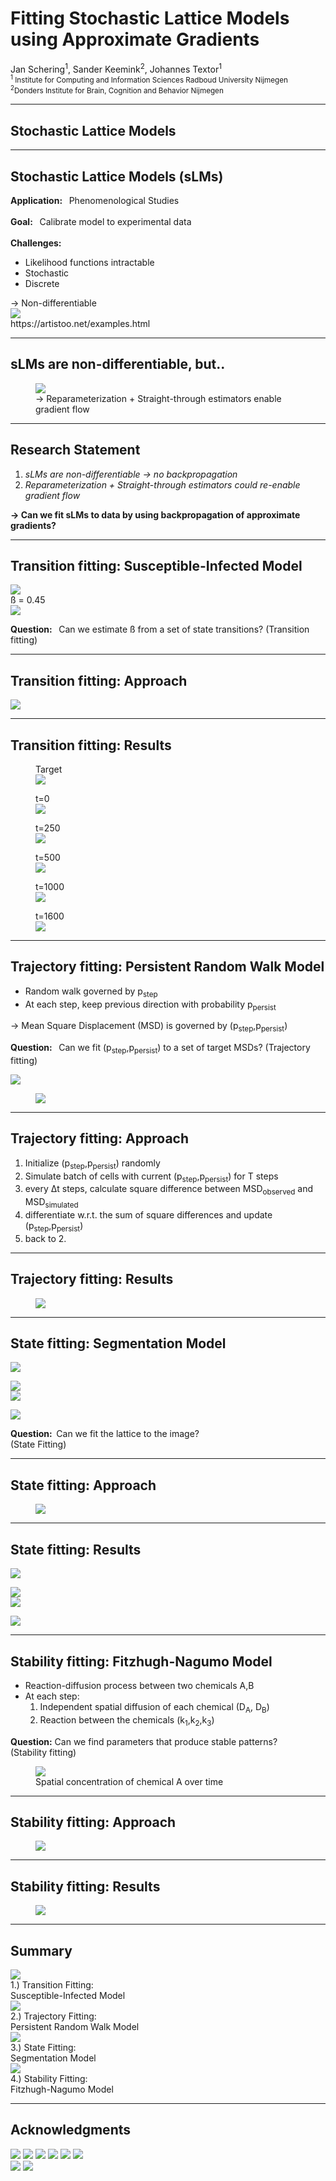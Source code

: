 


<div style={{textAlign: "center"}}>

# Fitting Stochastic Lattice Models using Approximate Gradients

<Author>
Jan Schering<sup>1</sup>, Sander Keemink<sup>2</sup>, Johannes Textor<sup>1</sup>
</Author>
<br />
<small><sup>1</sup>
Institute for Computing and Information Sciences Radboud University Nijmegen</small>
<br />
<small><sup>2</sup>Donders Institute for Brain, Cognition and Behavior Nijmegen</small>

</div>




---


## Stochastic Lattice Models 

<CA />

---

## Stochastic Lattice Models (sLMs)

<div style={{display: "flex"}}>

<div>

<b>Application: &nbsp;</b> Phenomenological Studies
<br /><br />
<b>Goal: &nbsp;</b> Calibrate model to experimental data
<br /><br />
<b>Challenges: &nbsp;</b>

<ul>
    <li>Likelihood functions intractable</li>
    <li>Stochastic</li>
    <li>Discrete</li>
</ul>
&rarr; Non-differentiable

</div>

<fig>
<img style={{height: 550, width:550, marginLeft: 200}} src={cancerim} />
<figcaption style={{fontSize:20, textAlign: "center" }}>https://artistoo.net/examples.html</figcaption>
</fig>

</div>

---

## sLMs are non-differentiable, but..

<figure>
<img style={{height: 550,}} src={methodIm} />
<figcaption style={{textAlign: "center"}}>&rarr; Reparameterization + Straight-through estimators enable gradient flow</figcaption>
</figure>

---

## Research Statement

<ol>
    <li style={{marginBottom: 50, marginTop: 50}}><em>sLMs are non-differentiable &rarr; no backpropagation</em></li>
    <li><em>Reparameterization + Straight-through estimators could re-enable gradient flow</em></li>
</ol>


<p style={{textAlign: "center", marginTop: 80}}><b>&rarr; Can we fit sLMs to data by using backpropagation of approximate gradients?</b></p>

---

## Transition fitting: Susceptible-Infected Model

<div style={{display: "flex"}}>
<img style={{height:400, marginTop: 50}} src={modelSI}></img>
<div style={{alignSelf: "center"}}>
<fig>
<figcaption style={{marginTop:0, marginBottom:0, textAlign: "center"}}>
    ß = 0.45
</figcaption>
<img style={{height: 420,}} src={targetSI}></img>
</fig>
</div>
</div>
<p style={{textAlign: "center"}}><b>Question: &nbsp;</b> Can we estimate ß from a set of state transitions? (Transition fitting)</p>

---

## Transition fitting: Approach

<div>
    <img style={{height: 500}} src={siApproach}>
    </img>
</div>

---

## Transition fitting: Results

<div style={{display: "flex", flexDirection: "column"}}>
<figure style={{marginBottom: 0, marginTop: 0}}>
<figcaption style={{textAlign: "center"}}>Target</figcaption>
<img style={{width: "100%", height:200}} src={targetSI}></img>
</figure>
<div style={{display: "flex", flexDirection: "row", alignSelf: "center"}}>
<figure>
<figcaption style={{textAlign: "center"}}>t=0</figcaption>
<img style={{width:200, height:200}} src={si0}></img>
</figure>
<figure>
<figcaption style={{textAlign: "center"}}>t=250</figcaption>
<img style={{width:200, height:200}} src={si250}></img>
</figure>
<figure>
<figcaption style={{textAlign: "center"}}>t=500</figcaption>
<img style={{width:200, height:200}} src={si500}></img>
</figure>
<figure>
<figcaption style={{textAlign: "center"}}>t=1000</figcaption>
<img style={{width:200, height:200}} src={si1000}></img>
</figure>
<figure>
<figcaption style={{textAlign: "center"}}>t=1600</figcaption>
<img style={{width:200, height:200}} src={si1600}></img>
</figure>
</div>
</div>

---

## Trajectory fitting: Persistent Random Walk Model

<div style={{display: "flex"}}>
<div style={{display: "flex", flexDirection: "column"}}>
<ul>
    <li>Random walk governed by p<sub>step</sub></li>
    <li>At each step, keep previous direction with probability p<sub>persist</sub></li>
</ul>
<p style={{marginTop: 10, marginBottom: 10}}>&rarr; Mean Square Displacement (MSD) is governed by (p<sub>step</sub>,p<sub>persist</sub>)</p>
<p style={{marginTop: 10, marginBottom: 10}}><b>Question: &nbsp;</b> Can we fit (p<sub>step</sub>,p<sub>persist</sub>) to a set of target MSDs? (Trajectory fitting)</p>
</div>
<div style={{display: "flex", flexDirection: "column"}}>
<img style={{height: 300, width: "min-content"}} src={celldata}/>
<figure style={{width: 800}}>
<img style={{height: 300}} src={rwAnim} />
</figure>
</div>
</div>

--- 

## Trajectory fitting: Approach

<ol>
    <li>Initialize (p<sub>step</sub>,p<sub>persist</sub>) randomly</li>
    <li>Simulate batch of cells with current (p<sub>step</sub>,p<sub>persist</sub>) for T steps</li>
    <li>every &#916;t steps, calculate square difference between MSD<sub>observed</sub> and MSD<sub>simulated</sub></li>
    <li>differentiate w.r.t. the sum of square differences and update (p<sub>step</sub>,p<sub>persist</sub>)</li>
    <li>back to 2.</li>
</ol>

---

## Trajectory fitting: Results

<figure>
<img style={{height:500}} src={rwresults} />
</figure>

---

## State fitting: Segmentation Model

<div style={{display: "flex", flexDirection: "column"}}>
    <div style={{display: "flex", flexDirection: "row", alignSelf: "center"}}>
        <img style={{width: 300, height: "min-content"}} src={cellim} />
        <p style={{textAlign: "center", writingMode: "vertical-lr"}}><ArrowForwardIcon style={{fontSize: 40}}/></p>
        <img style={{width: 300, height: "min-content"}} src={cellImMask} />
    </div>
    <div style={{display: "flex", flexDirection: "row", marginTop: 50, alignSelf: "center"}}>
        <img style={{width: 300, height: "min-content"}} src={seadragonIm} />
        <p style={{textAlign: "center", writingMode: "vertical-lr"}}><ArrowForwardIcon style={{fontSize: 40}}/></p>
        <img style={{width: 300, height: "min-content"}} src={seadragonMask} />
    </div>
    <p style={{textAlign: "center"}}><b>Question: &nbsp;</b>Can we fit the lattice to the image? <br /> (State Fitting)</p>
</div>

---

## State fitting: Approach


<figure>
<img style={{height: 550,}} src={statefitting} />
</figure>

---

## State fitting: Results

<div style={{display: "flex", flexDirection: "column"}}>
    <div style={{display: "flex", flexDirection: "row", alignSelf: "center"}}>
        <img style={{width: 350, height: "min-content"}} src={vis} loop="infinite"/>
        <p style={{textAlign: "center", writingMode: "vertical-lr"}}><ArrowForwardIcon style={{fontSize: 40}}/></p>
        <img style={{width: 350, height: "min-content"}} src={vis_disc} loop="infinite"/>
    </div>
    <div style={{display: "flex", flexDirection: "row", marginTop: 50, alignSelf: "center"}}>
        <img style={{width: 350, height: "min-content"}} src={visseadragon} loop="infinite"/>
        <p style={{textAlign: "center", writingMode: "vertical-lr"}}><ArrowForwardIcon style={{fontSize: 40}}/></p>
        <img style={{width: 350, height: "min-content"}} src={visseadragon_disc} loop="infinite"/>
    </div>
</div>

--- 

## Stability fitting: Fitzhugh-Nagumo Model


<div style={{display: "flex"}}>
<div style={{display: "flex", flexDirection: "column"}}>
<ul>
    <li>Reaction-diffusion process between two chemicals A,B</li>
    <li>
        At each step: 
        <ol>
            <li>Independent spatial diffusion of each chemical (D<sub>A</sub>, D<sub>B</sub>)</li>
            <li>Reaction between the chemicals (k<sub>1</sub>,k<sub>2</sub>,k<sub>3</sub>)</li>
        </ol>
    </li>
</ul>
<p><b>Question:</b> Can we find parameters that produce stable patterns? <br />(Stability fitting)</p>
</div>
<figure style={{textAlign: "center"}}>
    <img style={{width: 500, height: "min-content", alignSelf: "center"}} src={fhnBig} loop="infinite"></img>
    <figcaption>Spatial concentration of chemical A over time</figcaption>
</figure>
</div>

---

## Stability fitting: Approach

<figure>
<img style={{ height:550,}} src={fhnApproach} />
</figure>

---

## Stability fitting: Results

<figure>
<img style={{ height:740,}} src={fhnVid} />
</figure>

---

## Summary

<div style={{display: "flex", flexDirection: "column"}}>
    <div style={{display: "flex", flexDirection: "row", alignSelf: "center"}}>
        <div style={{display: "flex"}}>
            <img style={{height: 250, width: "min-content"}} src={targetSI} />
            <div style={{verticalAlign: "middle", alignSelf: "center", marginLeft: 20}}>1.) Transition Fitting: <br /> Susceptible-Infected Model</div>
        </div>
        <div style={{display: "flex", marginLeft: 50}}>
            <img style={{height: 250, width: "min-content"}} src={rwAnim} />
            <div style={{verticalAlign: "middle", alignSelf: "center", marginLeft: 20}}>2.) Trajectory Fitting: <br /> Persistent Random Walk Model</div>
        </div>
    </div>
    <div style={{display: "flex", flexDirection: "row", marginTop: 50, alignSelf: "center"}}>
        <div style={{display: "flex", marginRight: 100}}>
            <img style={{height: 250, width: "min-content"}} src={visseadragon} />
            <div style={{verticalAlign: "middle", alignSelf: "center", marginLeft: 20}}>3.) State Fitting: <br />Segmentation Model</div>
        </div>
        <div style={{display: "flex", marginLeft: 50, marginRight: 100}}>
            <img style={{height: 250, width: "min-content"}} src={fhnBig} />
            <div style={{verticalAlign: "middle", alignSelf: "center", marginLeft: 20}}>4.) Stability Fitting: <br /> Fitzhugh-Nagumo Model</div>
        </div>
    </div>
</div>

---

## Acknowledgments

<div style={{display: "flex", flexDirection: "column"}}>
    <div style={{display: "flex", flexDirection: "row", alignSelf: "center"}}>
        <img style={{height: 250, width: "min-content", marginLeft: 25}} src={textor}/>
        <img style={{height: 250, width: "min-content", marginLeft: 25}} src={keemink}/>
        <img style={{height: 250, width: "min-content", marginLeft: 25}} src={kachman}/>
        <img style={{height: 250, width: "min-content", marginLeft: 25}} src={shabaz}/>
        <img style={{height: 250, width: "min-content", marginLeft: 25}} src={koop}/>
        <img style={{height: 250, width: "min-content", marginLeft: 25}} src={lili}/>
    </div>
    <div style={{display: "flex", flexDirection: "row", alignSelf: "center", marginTop: 20}}>
        <img style={{height: 250, width: "min-content", marginLeft: 25}} src={ellis}/>
        <img style={{height: 250, width: "min-content", marginLeft: 25}} src={radboud}/>
    </div>
</div>


